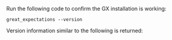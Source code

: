 <!--
-->

Run the following code to confirm the GX installation is working:

```console title="Terminal command"
great_expectations --version
```

Version information similar to the following is returned:

<VersionSnippet />